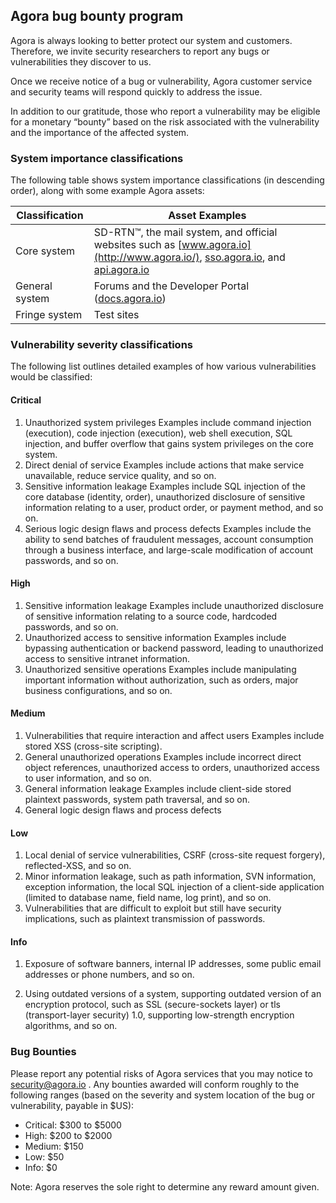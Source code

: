 ## Agora bug bounty program

Agora is always looking to better protect our system and customers. Therefore, we invite security researchers to report any bugs or vulnerabilities they discover to us.

Once we receive notice of a bug or vulnerability, Agora customer service and security teams will respond quickly to address the issue.

In addition to our gratitude, those who report a vulnerability may be eligible for a monetary “bounty” based on the risk associated with the vulnerability and the importance of the affected system.

### System importance classifications

The following table shows system importance classifications (in descending order), along with some example Agora assets:


|Classification |Asset Examples| 
|---|---|
|Core system |SD-RTN™, the mail system, and official websites such as [www.agora.io](http://www.agora.io/), [sso.agora.io](http://sso.agora.io/), and [api.agora.io](http://api.agora.io/)|
|General system |Forums and the Developer Portal ([docs.agora.io](https://docs.agora.io/))| 
|Fringe system |Test sites |

### Vulnerability severity classifications

The following list outlines detailed examples of how various vulnerabilities would be classified:

#### Critical

1. Unauthorized system privileges
  Examples include command injection (execution), code injection (execution), web shell execution, SQL injection, and buffer overflow that gains system privileges on the core system.
2. Direct denial of service
  Examples include actions that make service unavailable, reduce service quality, and so on.
3. Sensitive information leakage
  Examples include SQL injection of the core database (identity, order), unauthorized disclosure of sensitive information relating to a user, product order, or payment method, and so on.
4. Serious logic design flaws and process defects
  Examples include the ability to send batches of fraudulent messages, account consumption through a business interface, and large-scale modification of account passwords, and so on.

#### High

1. Sensitive information leakage
  Examples include unauthorized disclosure of sensitive information relating to a source code, hardcoded passwords, and so on.
2. Unauthorized access to sensitive information
  Examples include bypassing authentication or backend password, leading to unauthorized access to sensitive intranet information.
3. Unauthorized sensitive operations
  Examples include manipulating important information without authorization, such as orders, major business configurations, and so on.

#### Medium
1. Vulnerabilities that require interaction and affect users
  Examples include stored XSS (cross-site scripting).
2. General unauthorized operations
  Examples include incorrect direct object references, unauthorized access to orders, unauthorized access to user information, and so on.
3. General information leakage
  Examples include client-side stored plaintext passwords, system path traversal, and so on.
4. General logic design flaws and process defects

#### Low

1. Local denial of service vulnerabilities, CSRF (cross-site request forgery), reflected-XSS, and so on.
2. Minor information leakage, such as path information, SVN information, exception information, the local SQL injection of a client-side application (limited to database name, field name, log print), and so on.
3. Vulnerabilities that are difficult to exploit but still have security implications, such as plaintext transmission of passwords.

#### Info

1. Exposure of software banners, internal IP addresses, some public email addresses or phone numbers, and so on.

2. Using outdated versions of a system, supporting outdated version of an encryption protocol, such as SSL (secure-sockets layer) or tls (transport-layer security) 1.0, supporting low-strength encryption algorithms, and so on.

### Bug Bounties

Please report any potential risks of Agora services that you may notice to security@agora.io . Any bounties awarded will conform roughly to the following ranges (based on the severity and system location of the bug or vulnerability, payable in $US):

- Critical: $300 to $5000
- High: $200 to $2000
- Medium: $150
- Low: $50
- Info: $0

Note: Agora reserves the sole right to determine any reward amount given.

